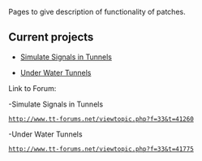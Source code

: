 Pages to give description of functionality of patches.

== Current projects ==

* [[en/Community/Patches/Tunnel Signals|Simulate Signals in Tunnels]]

* [[en/Community/Patches/Under Water Tunnels|Under Water Tunnels]]

Link to Forum:

-Simulate Signals in Tunnels

 http://www.tt-forums.net/viewtopic.php?f=33&t=41260

-Under Water Tunnels

 http://www.tt-forums.net/viewtopic.php?f=33&t=41775